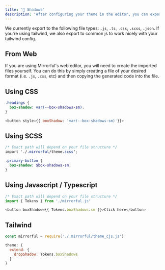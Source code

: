 ```yaml
---
title: '👻 Shadows'
description: 'After configuring your theme in the editor, you can export shadows to be used by your app.'
---
```


We currently export to the following file types: `.js`, `.ts`, `.css`, `.scss`, `.json`. If you're using tailwind, we also export to common js to work nicely with your tailwind config.

## From Web

If you are using Mirrorful's web editor, you will need to create the imported files yourself. You can do this by simply creating a file of your desired format (i.e. `.js`, `.css`, etc) and then copying
the generated code into the file.

## Using CSS

```css
.headings {
  box-shadow: var(--box-shadows-sm);
}
```

```javascript
<button style={{ boxShadow: 'var(--box-shadows-sm)'}}>
```

## Using SCSS

```scss
/* Exact path will depend on your file structure */
import './.mirrorful/theme.scss';

.primary-button {
  box-shadow: $box-shadows-sm;
}
```

## Using Javascript / Typescript

```javascript
/* Exact path will depend on your file structure */
import { Tokens } from './mirrorful.js'

<button boxShadow={{ Tokens.boxShadows.sm }}>Click here</button>
```

## Tailwind

```javascript
const mirrorful = require('./.mirrorful/theme_cjs.js')

theme: {
  extend: {
    dropShadow: Tokens.boxShadows
  }
}
```
